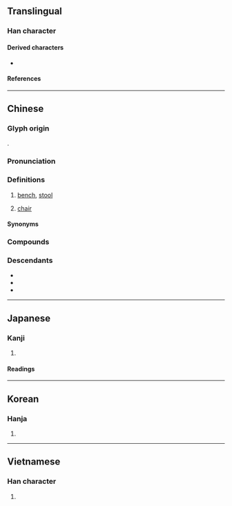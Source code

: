 {{also|櫈}}
{{character info}}
==Translingual==

===Han character===
{{Han char|rn=16|rad=几|as=12|sn=14|four=12217|canj=NTHN|ids=⿱登几}}

====Derived characters====
* {{l|mul|櫈}}

====References====
{{Han ref|kx=0134.360|dkj=01797|dj=0300.210|hdz=10278.200|uh=51F3}}

----

==Chinese==
{{zh-forms|alt=櫈}}

===Glyph origin===
{{Han etym}}
{{Han compound|登|几|c1=p|c2=s|t2=table; stool|ls=psc}}.

===Pronunciation===
{{zh-pron
|m=dèng
|c=dang3
|h=pfs=ten
|mn=ml:tèng
|mc=y
|oc=y
|ma=y
|cat=n
}}

===Definitions===
{{zh-hanzi}}

# [[bench]], [[stool]]
#: {{zh-x|凳子{zi}|bench, stool}}
# {{lb|zh|dialectal}} [[chair]] {{zh-mw|c:張}}
#: {{zh-x|呢{ni1} 張 凳 真係 好 唔 穩陣。|This '''chair''' is really wobbly.|C}}

====Synonyms====
{{zh-dial|椅子}}

===Compounds===
{{zh-der|坐冷板凳|冷板凳|凳子|板凳|揩檯抹凳|桯凳|懶凳|春凳|矮凳|條凳|攬凳|捶檯拍凳|梯凳|桌椅板凳|杌凳|黑漆板凳|踏腳凳|老虎凳|鉋凳}}

===Descendants===
* {{desc|bor=1|km|តាំង}}
* {{desc|bor=1|lo|ຕັ່ງ}}
* {{desc|bor=1|th|ตั่ง}}

{{zh-cat|Furniture}}

----

==Japanese==

===Kanji===
{{ja-kanji|grade=|rs=几12}}

# {{rfdef|ja|sort=几12}}

====Readings====
{{ja-readings
|on=とう
|kun=ひざかけのたぐい
}}

----

==Korean==

===Hanja===
{{ko-hanja|등}}

# {{rfdef|ko|sort=几12}}

----

==Vietnamese==

===Han character===
{{vi-readings|rs=几12|reading=đắng}}

# {{rfdef|vi|sort=几12}}

{{cln|vi|Han tu}}